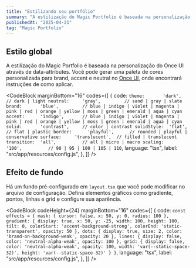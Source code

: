 ```yaml
---
title: "Estilizando seu portfólio"
summary: "A estilização do Magic Portfolio é baseada na personalização do Once UI através de data-attributes."
publishedAt: "2025-04-21"
tag: "Magic Portfolio"
---
```


## Estilo global

A estilização do Magic Portfolio é baseada na personalização do Once UI através de data-attributes. Você pode gerar uma paleta de cores personalizada para brand, accent e neutral no [Once UI](https://once-ui.com/customize), onde encontrará instruções de como aplicar.

<CodeBlock
  marginBottom="16"
  codes={[
    {
      code: `theme:       'dark',         // dark | light
neutral:     'gray',         // sand | gray | slate
brand:       'blue',         // blue | indigo | violet | magenta | pink | red | orange | yellow | moss | green | emerald | aqua | cyan
accent:      'indigo',       // blue | indigo | violet | magenta | pink | red | orange | yellow | moss | green | emerald | aqua | cyan
solid:       'contrast',     // color | contrast
solidStyle:  'flat',         // flat | plastic
border:      'playful',      // rounded | playful | conservative
surface:     'translucent',  // filled | translucent
transition:  'all',          // all | micro | macro
scaling:     '100',          // 90 | 95 | 100 | 105 | 110`,
      language: "tsx",
      label: "src/app/resources/config.js",
    },
  ]}
/>

## Efeito de fundo

Há um fundo pré-configurado em `layout.tsx` que você pode modificar no arquivo de configuração. Defina elementos gráficos como gradiente, pontos, linhas e grid e configure sua aparência.

<CodeBlock
  codeHeight={24}
  marginBottom="16"
  codes={[
    {
      code: `const effects = {
    mask: {
      cursor: false,
      x: 50,
      y: 0,
      radius: 100
    },
    gradient: {
      display: true,
      x: 50,
      y: -25,
      width: 100,
      height: 100,
      tilt: 0,
      colorStart: 'accent-background-strong',
      colorEnd: 'static-transparent',
      opacity: 50
    },
    dots: {
      display: true,
      size: 2,
      color: 'brand-on-background-weak',
      opacity: 20
    },
    lines: {
      display: false,
      color: 'neutral-alpha-weak',
      opacity: 100
    },
    grid: {
      display: false,
      color: 'neutral-alpha-weak',
      opacity: 100,
      width: 'var(--static-space-32)',
      height: 'var(--static-space-32)'
    }
}`,
      language: "tsx",
      label: "src/app/resources/config.js",
    },
  ]}
/>
